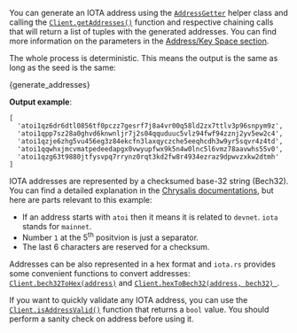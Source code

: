
You can generate an IOTA address using the [`AddressGetter`](./../libraries/wasm/api_reference#addressgetter) helper
class and calling the [`Client.getAddresses()`](./../libraries/wasm/api_reference#getaddressesseed-addressgetter)
function and respective chaining calls that will return a list of tuples with the generated addresses. You can find
more information on the parameters in the [Address/Key Space section](./../../../key_concepts/address_key_space.md).

The whole process is deterministic. This means the output is the same as long as the seed is the same:

<CodeBlock className="language-javascript">
    {generate_addresses}
</CodeBlock>

**Output example**:

```string
[
  'atoi1qz6dr6dtl0856tf0pczz7gesrf7j8a4vr00q58ld2zx7ttlv3p96snpym9z',
  'atoi1qpp7sz28a0ghvd6knwnljr7j2s04qquduuc5vlz94fwf94zznj2yv5ew2c4',
  'atoi1qzje6zhg5vu456eg3z84ekcfn3laxqyczche5eeqhcdh3w9yr5sqvr4z4td',
  'atoi1qqwhxjmcvmatpedeedapgx0vwyupfwx9k5n4w0lnc5l6vmz78aavwhs55v0',
  'atoi1qzg63t9880jtfysvpq7rrynz0rqt3kd2fw8r4934ezraz9dpwvzxkw2dtmh'
]
```

IOTA addresses are represented by a checksumed base-32 string (Bech32). You can find a detailed explanation in the
[Chrysalis documentations](https://wiki.iota.org/chrysalis-docs/guides/developer/#iota-15-address-anatom), but here are
parts relevant to this example:

* If an address starts with `atoi` then it means it is related to `devnet`. `iota` stands for `mainnet`.
* Number `1` at the 5<sup>th</sup> positvion is just a separator.
* The last 6 characters are reserved for a checksum.

Addresses can be also represented in a hex format and `iota.rs` provides some convenient functions to convert addresses:
[`Client.bech32ToHex(address)`](./../libraries/wasm/api_reference#clientbech32tohexaddress--string) and
[`Client.hexToBech32(address, bech32) `](./../libraries/wasm/api_reference#clienthextobech32address-bech32--promiseany).

If you want to quickly validate any IOTA address, you can use the
[`Client.isAddressValid()`](./../libraries/wasm/api_reference#clientisaddressvalidaddress--boolean) function that
returns a `bool` value. You should perform a sanity check on address before using it.

